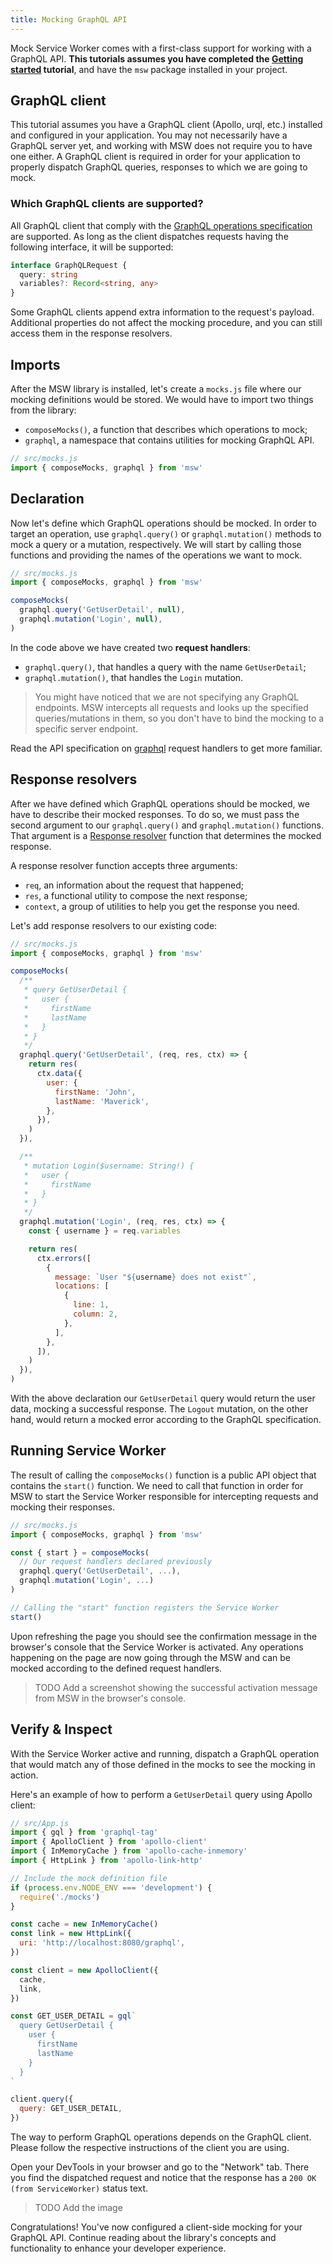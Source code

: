 ```yaml
---
title: Mocking GraphQL API
---
```


Mock Service Worker comes with a first-class support for working with a GraphQL API. **This tutorials assumes you have completed the [Getting started](/docs/getting-started) tutorial**, and have the `msw` package installed in your project.

## GraphQL client

This tutorial assumes you have a GraphQL client (Apollo, urql, etc.) installed and configured in your application. You may not necessarily have a GraphQL server yet, and working with MSW does not require you to have one either. A GraphQL client is required in order for your application to properly dispatch GraphQL queries, responses to which we are going to mock.

### Which GraphQL clients are supported?

All GraphQL client that comply with the [GraphQL operations specification](TODO) are supported. As long as the client dispatches requests having the following interface, it will be supported:

```ts
interface GraphQLRequest {
  query: string
  variables?: Record<string, any>
}
```

<Hint>
  Some GraphQL clients append extra information to the request's payload.
  Additional properties do not affect the mocking procedure, and you can still
  access them in the response resolvers.
</Hint>

## Imports

After the MSW library is installed, let's create a `mocks.js` file where our mocking definitions would be stored. We would have to import two things from the library:

- `composeMocks()`, a function that describes which operations to mock;
- `graphql`, a namespace that contains utilities for mocking GraphQL API.

```js
// src/mocks.js
import { composeMocks, graphql } from 'msw'
```

## Declaration

Now let's define which GraphQL operations should be mocked. In order to target an operation, use `graphql.query()` or `graphql.mutation()` methods to mock a query or a mutation, respectively. We will start by calling those functions and providing the names of the operations we want to mock.

```js
// src/mocks.js
import { composeMocks, graphql } from 'msw'

composeMocks(
  graphql.query('GetUserDetail', null),
  graphql.mutation('Login', null),
)
```

In the code above we have created two **request handlers**:

- `graphql.query()`, that handles a query with the name `GetUserDetail`;
- `graphql.mutation()`, that handles the `Login` mutation.

> You might have noticed that we are not specifying any GraphQL endpoints. MSW intercepts all requests and looks up the specified queries/mutations in them, so you don't have to bind the mocking to a specific server endpoint.

<Hint>
  Read the API specification on <a href="/docs/api/graphql">graphql</a> request
  handlers to get more familiar.
</Hint>

## Response resolvers

After we have defined which GraphQL operations should be mocked, we have to describe their mocked responses. To do so, we must pass the second argument to our `graphql.query()` and `graphql.mutation()` functions. That argument is a [Response resolver](/docs/basics/response-resolver) function that determines the mocked response.

A response resolver function accepts three arguments:

- `req`, an information about the request that happened;
- `res`, a functional utility to compose the next response;
- `context`, a group of utilities to help you get the response you need.

Let's add response resolvers to our existing code:

```js
// src/mocks.js
import { composeMocks, graphql } from 'msw'

composeMocks(
  /**
   * query GetUserDetail {
   *   user {
   *     firstName
   *     lastName
   *   }
   * }
   */
  graphql.query('GetUserDetail', (req, res, ctx) => {
    return res(
      ctx.data({
        user: {
          firstName: 'John',
          lastName: 'Maverick',
        },
      }),
    )
  }),

  /**
   * mutation Login($username: String!) {
   *   user {
   *     firstName
   *   }
   * }
   */
  graphql.mutation('Login', (req, res, ctx) => {
    const { username } = req.variables

    return res(
      ctx.errors([
        {
          message: `User "${username} does not exist"`,
          locations: [
            {
              line: 1,
              column: 2,
            },
          ],
        },
      ]),
    )
  }),
)
```

With the above declaration our `GetUserDetail` query would return the user data, mocking a successful response. The `Logout` mutation, on the other hand, would return a mocked error according to the GraphQL specification.

## Running Service Worker

The result of calling the `composeMocks()` function is a public API object that contains the `start()` function. We need to call that function in order for MSW to start the Service Worker responsible for intercepting requests and mocking their responses.

```js
// src/mocks.js
import { composeMocks, graphql } from 'msw'

const { start } = composeMocks(
  // Our request handlers declared previously
  graphql.query('GetUserDetail', ...),
  graphql.mutation('Login', ...)
)

// Calling the "start" function registers the Service Worker
start()
```

Upon refreshing the page you should see the confirmation message in the browser's console that the Service Worker is activated. Any operations happening on the page are now going through the MSW and can be mocked according to the defined request handlers.

> TODO Add a screenshot showing the successful activation message from MSW in the browser's console.

## Verify & Inspect

With the Service Worker active and running, dispatch a GraphQL operation that would match any of those defined in the mocks to see the mocking in action.

Here's an example of how to perform a `GetUserDetail` query using Apollo client:

```js
// src/App.js
import { gql } from 'graphql-tag'
import { ApolloClient } from 'apollo-client'
import { InMemoryCache } from 'apollo-cache-inmemory'
import { HttpLink } from 'apollo-link-http'

// Include the mock definition file
if (process.env.NODE_ENV === 'development') {
  require('./mocks')
}

const cache = new InMemoryCache()
const link = new HttpLink({
  uri: 'http://localhost:8080/graphql',
})

const client = new ApolloClient({
  cache,
  link,
})

const GET_USER_DETAIL = gql`
  query GetUserDetail {
    user {
      firstName
      lastName
    }
  }
`

client.query({
  query: GET_USER_DETAIL,
})
```

<Hint>
  The way to perform GraphQL operations depends on the GraphQL client. Please
  follow the respective instructions of the client you are using.
</Hint>

Open your DevTools in your browser and go to the "Network" tab. There you find the dispatched request and notice that the response has a `200 OK (from ServiceWorker)` status text.

> TODO Add the image

Congratulations! You've now configured a client-side mocking for your GraphQL API. Continue reading about the library's concepts and functionality to enhance your developer experience.
